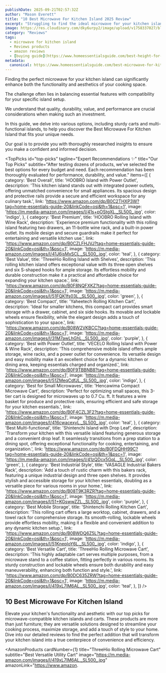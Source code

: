 ```yaml
---
publishDate: 2025-09-21T02:57:32Z
author: "Mason Everett"
title: "10 Best Microwave For Kitchen Island 2025 Review"
excerpt: "Struggling to find the ideal microwave for your kitchen island? We've tested top models to help you discover the perfect fit for your home needs."
image: https://res.cloudinary.com/dky6urpy2/image/upload/v1758337027/blog_image_1758337026_jfaojv.webp
category: "Reviews"
tags:
  - microwave for kitchen island
  - Reviews products
  - amazon reviews
  - [buying guide](https://www.homeessentialsguide.com/best-height-for-kitchen-island)
metadata:
  canonical: https://www.homeessentialsguide.com/best-microwave-for-kitchen-island
---
```



<p>Finding the perfect microwave for your kitchen island can significantly enhance both the functionality and aesthetics of your cooking space.</p>
<p>The challenge often lies in balancing essential features with compatibility for your specific island setup.</p>
<p>We understand that quality, durability, value, and performance are crucial considerations when making such an investment.</p>
<p>In this guide, we delve into various options, including sturdy carts and multi-functional islands, to help you discover the Best Microwave For Kitchen Island that fits your unique needs.</p>
<p>Our goal is to provide you with thoroughly researched insights to ensure you make a confident and informed decision.</p>

<TopPicks
  id="top-picks"
  tagline="Expert Recommendations ✨"
  title="Our Top Picks"
  subtitle="After testing dozens of products, we've selected the best options for every budget and need. Each recommendation has been thoroughly evaluated for performance, durability, and value."
  items={[
    {
      category: 'Best Overall',
      title: 'HOOBRO Island with Power Outlet',
      description: 'This kitchen island stands out with integrated power outlets, offering unmatched convenience for small appliances. Its spacious design and protective rails provide a secure and efficient workspace for any culinary task.',
      link: 'https://www.amazon.com/dp/B0C2THXP3W?tag=home-essentials-guide-20&linkCode=osi&th=1&psc=1',
      image: 'https://m.media-amazon.com/images/I/41s+pOStgXL._SL500_.jpg',
      color: 'indigo',
    },
    {
      category: 'Best Premium',
      title: 'HOOBRO Rolling Island with Wine Rack',
      description: 'Experience premium functionality with this rolling island featuring two drawers, an 11-bottle wine rack, and a built-in power outlet. Its mobile design and secure guardrails make it perfect for entertaining and versatile kitchen use.',
      link: 'https://www.amazon.com/dp/B0CZLFHJVJ?tag=home-essentials-guide-20&linkCode=osi&th=1&psc=1',
      image: 'https://m.media-amazon.com/images/I/41J6jsMxSCL._SL500_.jpg',
      color: 'teal',
    },
    {
      category: 'Best Value',
      title: 'ThreeHio Rolling Island with Shelves',
      description: 'This rolling kitchen island offers exceptional value with its three open shelves and six S-shaped hooks for ample storage. Its effortless mobility and durable construction make it a practical and affordable choice for expanding your kitchen space.',
      link: 'https://www.amazon.com/dp/B0F8NQFXKZ?tag=home-essentials-guide-20&linkCode=osi&th=1&psc=1',
      image: 'https://m.media-amazon.com/images/I/51FQK1fs03L._SL500_.jpg',
      color: 'green',
    },
    {
      category: 'Best Compact',
      title: 'Yaheetech Rolling Kitchen Cart',
      description: 'Ideal for smaller kitchens, this compact cart provides smart storage with a drawer, cabinet, and six side hooks. Its movable and lockable wheels ensure flexibility, while the elegant design adds a touch of sophistication to your space.',
      link: 'https://www.amazon.com/dp/B08W2VKBCC?tag=home-essentials-guide-20&linkCode=osi&th=1&psc=1',
      image: 'https://m.media-amazon.com/images/I/31M7awLhGhL._SL500_.jpg',
      color: 'purple',
    },
    {
      category: 'Best with Power Outlet',
      title: 'VECELO Rolling Island with Power & Wine Rack',
      description: 'This comprehensive mobile island offers ample storage, wine racks, and a power outlet for convenience. Its versatile design and easy mobility make it an excellent choice for a dynamic kitchen or dining area, keeping essentials charged and organized.',
      link: 'https://www.amazon.com/dp/B0F9TBBNB8?tag=home-essentials-guide-20&linkCode=osi&th=1&psc=1',
      image: 'https://m.media-amazon.com/images/I/51ZMeqCdfJL._SL500_.jpg',
      color: 'indigo',
    },
    {
      category: 'Best for Small Microwaves',
      title: 'Hencawima Compact Microwave Cart',
      description: 'Perfect for optimizing small spaces, this 3-tier cart is designed for microwaves up to 0.7 Cu. ft. It features a wire basket for produce and protective rails, ensuring efficient and safe storage for your kitchen essentials.',
      link: 'https://www.amazon.com/dp/B0F4CZL3F2?tag=home-essentials-guide-20&linkCode=osi&th=1&psc=1',
      image: 'https://m.media-amazon.com/images/I/416cwacexyL._SL500_.jpg',
      color: 'teal',
    },
    {
      category: 'Best Multi-functional',
      title: 'Shintenchi Island with Drop Leaf',
      description: 'Transform your kitchen with this versatile island featuring generous storage and a convenient drop leaf. It seamlessly transitions from a prep station to a dining spot, offering exceptional functionality for cooking, entertaining, and organization.',
      link: 'https://www.amazon.com/dp/B0FDQHH99C?tag=home-essentials-guide-20&linkCode=osi&th=1&psc=1',
      image: 'https://m.media-amazon.com/images/I/41zQDcx5GqL._SL500_.jpg',
      color: 'green',
    },
    {
      category: 'Best Industrial Style',
      title: 'VASAGLE Industrial Bakers Rack',
      description: 'Add a touch of rustic charm with this bakers rack, featuring a unique industrial design and three open shelves. It provides stylish and accessible storage for your kitchen essentials, doubling as a versatile piece for various rooms in your home.',
      link: 'https://www.amazon.com/dp/B08T9K3RZR?tag=home-essentials-guide-20&linkCode=osi&th=1&psc=1',
      image: 'https://m.media-amazon.com/images/I/51+KGswwZZL._SL500_.jpg',
      color: 'purple',
    },
    {
      category: 'Best Mobile Storage',
      title: 'Shintenchi Rolling Kitchen Cart',
      description: 'This rolling cart offers a large worktop, cabinet, drawers, and a towel rack for comprehensive storage. Its smooth-rolling, lockable wheels provide effortless mobility, making it a flexible and convenient addition to any dynamic kitchen setup.',
      link: 'https://www.amazon.com/dp/B0BWDQ6Z5L?tag=home-essentials-guide-20&linkCode=osi&th=1&psc=1',
      image: 'https://m.media-amazon.com/images/I/51KneploY6L._SL500_.jpg',
      color: 'indigo',
    },
    {
      category: 'Best Versatile Cart',
      title: 'ThreeHio Rolling Microwave Cart',
      description: 'This highly adaptable cart serves multiple purposes, from a microwave stand to a coffee station, fitting perfectly in various rooms. Its sturdy construction and lockable wheels ensure both durability and easy maneuverability, enhancing both function and style.',
      link: 'https://www.amazon.com/dp/B0DC635ZRW?tag=home-essentials-guide-20&linkCode=osi&th=1&psc=1',
      image: 'https://m.media-amazon.com/images/I/419xL7lM6AL._SL500_.jpg',
      color: 'teal',
    },
  ]}
/>

## 10 Best Microwave For Kitchen Island

Elevate your kitchen's functionality and aesthetic with our top picks for microwave-compatible kitchen islands and carts. These products are more than just furniture; they are versatile solutions designed to streamline your cooking process, maximize storage, and add a touch of style to your home. Dive into our detailed reviews to find the perfect addition that will transform your kitchen island into a true centerpiece of convenience and efficiency.

<AmazonProducts
  cardNumber={1}
  title="ThreeHio Rolling Microwave Cart"
  subtitle="Best Versatile Utility Cart"
  image="https://m.media-amazon.com/images/I/419xL7lM6AL._SL500_.jpg"
  amazonLink="https://www.amazon.
